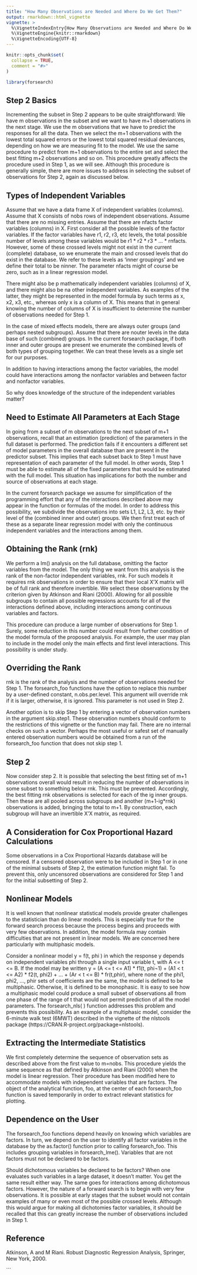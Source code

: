 ---
title: "How Many Observations are Needed and Where Do We Get Them?"
output: rmarkdown::html_vignette
vignette: >
  %\VignetteIndexEntry{How Many Observations are Needed and Where Do We Get Them?}
  %\VignetteEngine{knitr::rmarkdown}
  %\VignetteEncoding{UTF-8}
---

```{r, include = FALSE}
knitr::opts_chunk$set(
  collapse = TRUE,
  comment = "#>"
)
```

```{r setup}
library(forsearch)
```
## Step 2 Basics
Incrementing the subset in Step 2 appears to be quite straightforward:  We have m observations in the subset and we want to have m+1 observations in the next stage. We use the m observations that we have to predict the responses for all the data. Then we select the m+1 observations with the lowest total squared errors or the lowest total squared residual deviances, depending on how we are measuring fit to the model. We use the same procedure to predict from m+1 observations to the entire set and select the best fitting m+2 observations and so on. This procedure greatly affects the procedure used in Step 1, as we will see. Although this procedure is generally simple, there are more issues to address in selecting the subset of observations for Step 2, again as discussed below.

## Types of Independent Variables
Assume that we have a data frame X of independent variables (columns). Assume that X consists of nobs rows of independent observations. Assume that there are no missing entries. Assume that there are nfacts factor variables (columns) in X. First consider all the possible levels of the factor variables. If the factor variables have r1, r2, r3, etc levels, the total possible number of levels among these variables would be r1 * r2 * r3 * … * rnfacts. However, some of these crossed levels might not exist in the current (complete) database, so we enumerate the main and crossed levels that do exist in the database. We refer to these levels as ‘inner groupings’ and we define their total to be ninner. The parameter nfacts might of course be zero, such as in a linear regression model. 

There might also be p mathematically independent variables (columns) of X, and there might also be na other independent variables. As examples of the latter, they might be represented in the model formula by such terms as x, x2, x3, etc., whereas only x is a column of X. This means that in general knowing the number of columns of X is insufficient to determine the number of observations needed for Step 1.

In the case of mixed effects models, there are always outer groups (and perhaps nested subgroups). Assume that there are nouter levels in the data base of such (combined) groups. In the current forsearch package, if both inner and outer groups are present we enumerate the combined levels of both types of grouping together. We can treat these levels as a single set for our purposes.

In addition to having interactions among the factor variables, the model could have interactions among the nonfactor variables and between factor and nonfactor variables. 

So why does knowledge of the structure of the independent variables matter? 

## Need to Estimate All Parameters at Each Stage
In going from a subset of m observations to the next subset of m+1 observations, recall that an estimation (prediction) of the parameters in the full dataset is performed. The prediction fails if it encounters a different set of model parameters in the overall database than are present in the predictor subset. This implies that each subset back to Step 1 must have representation of each parameter of the full model. In other words, Step 1 must be able to estimate all of the fixed parameters that would be estimated with the full model. This situation has implications for both the number and source of observations at each stage. 

In the current forsearch package we assume for simplification of the programming effort that any of the interactions described above may appear in the function or formulas of the model. In order to address this possibility, we subdivide the observations into sets L1, L2, L3, etc. by their level of the (combined inner and outer) groups. We then first treat each of these as a separate linear regression model with only the continuous independent variables and the interactions among them. 

## Obtaining the Rank (rnk)
We perform a lm() analysis on the full database, omitting the factor variables from the model. The only thing we want from this analysis is the rank of the non-factor independent variables, rnk. For such models it requires rnk observations in order to ensure that their local X’X matrix will be of full rank and therefore invertible. We select these observations by the criterion given by Atkinson and Riani (2000). Allowing for all possible subgroups to contain all possible regressions accounts for all of the interactions defined above, including interactions among continuous variables and factors.

This procedure can produce a large number of observations for Step 1. Surely, some reduction in this number could result from further condition of the model formula of the proposed analysis.  For example, the user may plan to include in the model only the main effects and first level interactions. This possibility is under study.

## Overriding the Rank
 rnk is the rank of the analysis and the number of observations needed for Step 1. The forsearch_foo functions have the option to replace this number by a user-defined constant, n.obs.per.level. This argument will override rnk if it is larger, otherwise, it is ignored. This parameter is not used in Step 2.
 
Another option is to skip Step 1 by entering a vector of observation numbers in the argument skip.step1. These observation numbers should conform to the restrictions of this vignette or the function may fail. There are no internal checks on such a vector. Perhaps the most useful or safest set of manually entered observation numbers would be obtained from a run of the forsearch_foo function that does not skip step 1.

## Step 2
Now consider step 2. It is possible that selecting the best fitting set of m+1 observations overall would result in reducing the number of observations in some subset to something below rnk. This must be prevented. Accordingly, the best fitting rnk observations is selected for each of the ig inner groups.  Then these are all pooled across subgroups and another (m+1-ig*rnk) observations is added, bringing the total to m+1. By construction, each subgroup will have an invertible X’X matrix, as required.

## A Consideration for Cox Proportional Hazard Calculations
Some observations in a Cox Proportional Hazards database will be censored. If a censored observation were to be included in Step 1 or in one of the minimal subsets of Step 2, the estimation function might fail. To prevent this, only uncensored observations are considered for Step 1 and for the initial subsetting of Step 2. 

## Nonlinear Models
It is well known that nonlinear statistical models provide greater challenges to the statistician than do linear models.  This is especially true for the forward search process because the process begins and proceeds with very few observations.  In addition, the model formula may contain difficulties that are not present in linear models.  We are concerned here particularly with multiphasic models.

Consider a nonlinear model y = f(t, phi ) in which the response y depends on independent variables phi through a single input variable t, with A <= t <= B.  If the model may be written 
y = (A <= t <= A1) * f1(t, phi¬1) + (A1 < t <= A2) * f2(t, phi2) + … + (Ar < t <= B) * fr(t,phir),
where none of the phi1, phi2, …, phir sets of coefficients are the same, the model is defined to be multiphasic. 
Otherwise, it is defined to be monophasic.  It is easy to see how a multiphasic model could produce a small subset of observations all from one phase of the range of t that would not permit prediction of all the model parameters. The forsearch_nls( ) function addresses this problem and prevents this possibility. As an example of a multiphasic model, consider the 6-minute walk test (6MWT) described in the vignette of the nlstools package (https://CRAN.R-project.org/package=nlstools).

## Extracting the Intermediate Statistics
We first completely determine the sequence of observation sets as described above from the first value to m=nobs. This procedure yields the same sequence as that defined by Atkinson and Riani (2000) when the model is linear regression. Their procedure has been modified here to accommodate models with independent variables that are factors. The object of the analytical function, foo, at the center of each forsearch_foo function is saved temporarily in order to extract relevant statistics for plotting. 

## Dependence on the User
The forsearch_foo functions depend heavily on knowing which variables are factors. In turn, we depend on the user to identify all factor variables in the database by the as.factor() function prior to calling forsearch_foo. This includes grouping variables in forsearch_lme(). Variables that are not factors must not be declared to be factors.

Should dichotomous variables be declared to be factors? When one evaluates such variables in a large dataset, it doesn’t matter. You get the same result either way. The same goes for interactions among dichotomous factors. However, the nature of a forward search is to begin with very few observations. It is possible at early stages that the subset would not contain examples of many or even most of the possible crossed levels. Although this would argue for making all dichotomies factor variables, it should be recalled that this can greatly increase the number of observations included in Step 1.

## Reference

Atkinson, A and M Riani. Robust Diagnostic Regression Analysis, Springer, New York, 2000.

```